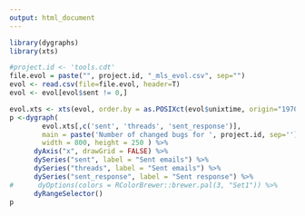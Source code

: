```yaml
---
output: html_document
---
```


```r
library(dygraphs)
library(xts)

#project.id <- 'tools.cdt'
file.evol = paste("", project.id, "_mls_evol.csv", sep="")
evol <- read.csv(file=file.evol, header=T)
evol <- evol[evol$sent != 0,]

evol.xts <- xts(evol, order.by = as.POSIXct(evol$unixtime, origin="1970-01-01"))
p <-dygraph( 
        evol.xts[,c('sent', 'threads', 'sent_response')],
        main = paste('Number of changed bugs for ', project.id, sep=''),
        width = 800, height = 250 ) %>% 
      dyAxis("x", drawGrid = FALSE) %>%
      dySeries("sent", label = "Sent emails") %>%
      dySeries("threads", label = "Sent emails") %>%
      dySeries("sent_response", label = "Sent response") %>%
#      dyOptions(colors = RColorBrewer::brewer.pal(3, "Set1")) %>%
      dyRangeSelector()
p
```

